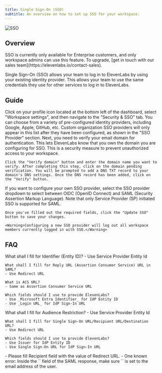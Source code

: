 ```yaml
---
title: Single Sign-On (SSO)
subtitle: An overview on how to set up SSO for your workspace.
---
```


<img
  src="/assets/images/product-guides/workspaces/workspace-sso.png"
  alt="SSO"
  className="w-full rounded-lg"
/>

## Overview

<Info>
  SSO is currently only available for Enterprise customers, and only workspace admins can use this feature. To upgrade, [get in touch with
  our sales team](https://elevenlabs.io/contact-sales).
</Info>

Single Sign-On (SSO) allows your team to log in to ElevenLabs by using your existing identity provider. This allows your team to use the same credentials they use for other services to log in to ElevenLabs.

## Guide

<Steps>
  <Step title="Access your SSO settings">
    Click on your profile icon located at the bottom left of the dashboard, select "Workspace settings", and then navigate to the "Security & SSO" tab.
  </Step>
  <Step title="Choose identity providers">
    You can choose from a variety of pre-configured identity providers, including Google, Apple, GitHub, etc. Custom organization SSO providers will only appear in this list after they have been configured, as shown in the "SSO Provider" section.
  </Step>
  <Step title="Verify your email domain">
    Next, you need to verify your email domain for authentication. This lets ElevenLabs know that you own the domain you are configuring for SSO. This is a security measure to prevent unauthorized access to your workspace.

    Click the "Verify domain" button and enter the domain name you want to verify. After completing this step, click on the domain pending verification. You will be prompted to add a DNS TXT record to your domain's DNS settings. Once the DNS record has been added, click on the "Verify" button.

  </Step>
  <Step title="Configure SSO">
    If you want to configure your own SSO provider, select the SSO provider dropdown to select between OIDC (OpenID Connect) and SAML (Security Assertion Markup Language). Note that only Service Provider (SP) initiated SSO is supported for SAML.

    Once you've filled out the required fields, click the "Update SSO" button to save your changes.

    <Warning>Configuring a new SSO provider will log out all workspace members currently logged in with SSO.</Warning>

  </Step>
</Steps>

## FAQ

<AccordionGroup>
  <Accordion title="Microsoft Entra Identifier / Azure AD - SAML">
    What shall I fill for Identifier (Entity ID)?
    - Use Service Provider Entity Id

    What shall I fill for Reply URL (Assertion Consumer Service) URL in SAML?
    - Use Redirect URL

    What is ACS URL?
    - Same as Assertion Consumer Service URL

    Which fields should I use to provide ElevenLabs?
    - Use _Microsoft Entra Identifier_ for IdP Entity ID
    - Use _Login URL_ for IdP Sign-In URL

  </Accordion>
  <Accordion title="Okta - SAML">
    What shall I fill for Audience Restriction?
    - Use Service Provider Entity Id

    What shall I fill for Single Sign-On URL/Recipient URL/Destination URL?
    - Use Redirect URL

    Which fields should I use to provide ElevenLabs?
    - Use Issuer for IdP Entity ID
    - Use Single Sign-On URL for IdP Sign-In URL

  </Accordion>
  <Accordion title="OneLogin - SAML">
    - Please fill Recipient field with the value of Redirect URL.
  </Accordion>
  <Accordion title="I am getting the error 'Unable to login with saml.workspace...'">
    - One known error: Inside the `<saml:Subject>` field of the SAML response, make sure `<saml:NameID>` is set to the email address of the user.
  </Accordion>
</AccordionGroup>
